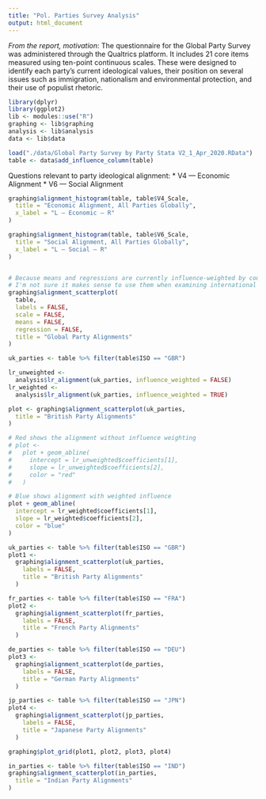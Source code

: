```yaml
---
title: "Pol. Parties Survey Analysis"
output: html_document
---
```


_From the report, motivation_: The questionnaire for the Global Party Survey was administered through the Qualtrics platform. It includes 21 core items measured using ten-point continuous scales. These were designed to identify each party’s current ideological values, their position on several issues such as immigration, nationalism and environmental protection, and their use of populist rhetoric.
```r
library(dplyr)
library(ggplot2)
lib <- modules::use("R")
graphing <- lib$graphing
analysis <- lib$analysis
data <- lib$data

load("./data/Global Party Survey by Party Stata V2_1_Apr_2020.RData")
table <- data$add_influence_column(table)
```

Questions relevant to party ideological alignment:
* V4 — Economic Alignment
* V6 — Social Alignment

```r
graphing$alignment_histogram(table, table$V4_Scale,
  title = "Economic Alignment, All Parties Globally",
  x_label = "L — Economic — R"
)
```

```r
graphing$alignment_histogram(table, table$V6_Scale,
  title = "Social Alignment, All Parties Globally",
  x_label = "L — Social — R"
)
```

```r

```


```r
# Because means and regressions are currently influence-weighted by country,
# I'm not sure it makes sense to use them when examining international data.
graphing$alignment_scatterplot(
  table,
  labels = FALSE,
  scale = FALSE,
  means = FALSE,
  regression = FALSE,
  title = "Global Party Alignments"
)
```


```r
uk_parties <- table %>% filter(table$ISO == "GBR")

lr_unweighted <-
  analysis$lr_alignment(uk_parties, influence_weighted = FALSE)
lr_weighted <-
  analysis$lr_alignment(uk_parties, influence_weighted = TRUE)

plot <- graphing$alignment_scatterplot(uk_parties,
  title = "British Party Alignments"
)

# Red shows the alignment without influence weighting
# plot <-
#   plot + geom_abline(
#     intercept = lr_unweighted$coefficients[1],
#     slope = lr_unweighted$coefficients[2],
#     color = "red"
#   )

# Blue shows alignment with weighted influence
plot + geom_abline(
  intercept = lr_weighted$coefficients[1],
  slope = lr_weighted$coefficients[2],
  color = "blue"
)
```


```r
uk_parties <- table %>% filter(table$ISO == "GBR")
plot1 <-
  graphing$alignment_scatterplot(uk_parties,
    labels = FALSE,
    title = "British Party Alignments"
  )

fr_parties <- table %>% filter(table$ISO == "FRA")
plot2 <-
  graphing$alignment_scatterplot(fr_parties,
    labels = FALSE,
    title = "French Party Alignments"
  )

de_parties <- table %>% filter(table$ISO == "DEU")
plot3 <-
  graphing$alignment_scatterplot(de_parties,
    labels = FALSE,
    title = "German Party Alignments"
  )

jp_parties <- table %>% filter(table$ISO == "JPN")
plot4 <-
  graphing$alignment_scatterplot(jp_parties,
    labels = FALSE,
    title = "Japanese Party Alignments"
  )

graphing$plot_grid(plot1, plot2, plot3, plot4)
```


```r
in_parties <- table %>% filter(table$ISO == "IND")
graphing$alignment_scatterplot(in_parties,
  title = "Indian Party Alignments"
)
```
